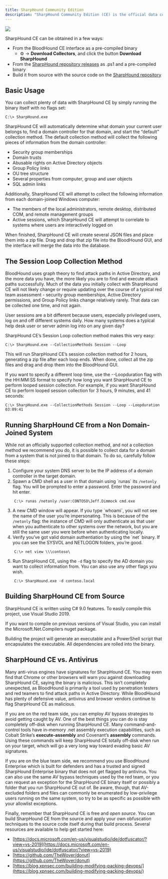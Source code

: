 ```yaml
---
title: SharpHound Community Edition
description: "SharpHound Community Edition (CE) is the official data collector for BloodHound CE. It is written in C# and uses native Windows API functions and LDAP namespace functions to collect data from domain controllers and domain-joined Windows systems."
---
```


<img src="/assets/community-edition-pill-tag.svg"/> 

SharpHound CE can be obtained in a few ways:

* From the BloodHound CE interface as a pre-compiled binary
    * ⚙️ → **Download Collectors**, and click the button **Download SharpHound**
* From the [SharpHound repository releases](https://github.com/BloodHoundAD/SharpHound/releases) as .ps1 and a pre-compiled binary
* Build it from source with the source code on the [SharpHound repository](https://github.com/BloodHoundAD/SharpHound/)

## Basic Usage

You can collect plenty of data with SharpHound CE by simply running the binary itself with no flags set:
```
C:\> SharpHound.exe
```
SharpHound CE will automatically determine what domain your current user belongs to, find a domain controller for that domain, and start the “default” collection method. The default collection method will collect the following pieces of information from the domain controller:

* Security group memberships
* Domain trusts
* Abusable rights on Active Directory objects
* Group Policy links
* OU tree structure
* Several properties from computer, group and user objects
* SQL admin links

Additionally, SharpHound CE will attempt to collect the following information from each domain-joined Windows computer:

* The members of the local administrators, remote desktop, distributed COM, and remote management groups
* Active sessions, which SharpHound CE will attempt to correlate to systems where users are interactively logged on

When finished, SharpHound CE will create several JSON files and place them into a zip file. Drag and drop that zip file into the BloodHound GUI, and the interface will merge the data into the database.

## The Session Loop Collection Method

BloodHound uses graph theory to find attack paths in Active Directory, and the more data you have, the more likely you are to find and execute attack paths successfully. Much of the data you initially collect with SharpHound CE will not likely change or require updating over the course of a typical red team assessment - security group memberships, Active Directory permissions, and Group Policy links change relatively rarely. That data can be collected one time, and not again.

User sessions are a bit different because users, especially privileged users, log on and off different systems daily. How many systems does a typical help desk user or server admin log into on any given day?

SharpHound CE’s Session Loop collection method makes this very easy:
```
C:\> SharpHound.exe --CollectionMethods Session --Loop
```
This will run SharpHound CE’s session collection method for 2 hours, generating a zip file after each loop ends. When done, collect all the zip files and drag and drop them into the BloodHound GUI.

If you want to specify a different loop time, use the --Loopduration flag with the HH:MM:SS format to specify how long you want SharpHound CE to perform looped session collection. For example, if you want SharpHound CE to perform looped session collection for 3 hours, 9 minutes, and 41 seconds:
```
C:\> SharpHound.exe --CollectionMethods Session --Loop --Loopduration 03:09:41
```
## Running SharpHound CE from a Non Domain-Joined System

While not an officially supported collection method, and not a collection method we recommend you do, it is possible to collect data for a domain from a system that is not joined to that domain. To do so, carefully follow these steps:

1.  Configure your system DNS server to be the IP address of a domain controller in the target domain.
2.  Spawn a CMD shell as a user in that domain using \`runas\` its `/netonly` flag. You will be prompted to enter a password. Enter the password and hit enter.
```
    C:\> runas /netonly /user:CONTOSO\Jeff.Dimmock cmd.exe
```
3.  A new CMD window will appear. If you type \`whoami\`, you will not see the name of the user you’re impersonating. This is because of the `/netonly` flag: the instance of CMD will only authenticate as that user when you authenticate to other systems over the network, but you are still the same user you were before when authenticating locally.
4.  Verify you’ve got valid domain authentiation by using the \`net\` binary. If you can see the SYSVOL and NETLOGON folders, you’re good.
```
    C:\> net view \\\contoso\
```
5.  Run SharpHound CE, using the `-d` flag to specify the AD domain you want to collect information from. You can also use any other flags you wish.
```
    C:\> SharpHound.exe -d contoso.local
```

## Building SharpHound CE from Source

SharpHound CE is written using C# 9.0 features. To easily compile this project, use Visual Studio 2019.

If you want to compile on previous versions of Visual Studio, you can install the Microsoft.Net.Compilers nuget package.

Building the project will generate an executable and a PowerShell script that encapsulates the executable. All dependencies are rolled into the binary.

## SharpHound CE vs. Antivirus

Many anti-virus engines have signatures for SharpHound CE. You may even find that Chrome or other browsers will warn you against downloading SharpHound CE, saying the binary is malicious. This isn’t completely unexpected, as BloodHound is primarily a tool used by penetration testers and red teamers to find attack paths in Active Directory. While BloodHound has plenty of defensive value, antivirus and browser vendors continue to flag SharpHound CE as malicious.

If you are on the red team side, you can employ AV bypass strategies to avoid getting caught by AV. One of the best things you can do is stay completely off-disk when running SharpHound CE. Many command-and-control tools have in-memory .net assembly execution capabilities, such as Cobalt Strike’s **execute-assembly** and Covenant’s **assembly** commands. Using these commands will keep SharpHound CE totally off-disk when run on your target, which will go a very long way toward evading basic AV signatures.

If you are on the blue team side, we recommend you use BloodHound Enterprise which is built for defenders and has a trusted and signed SharpHound Enterprise binary that does not get flagged by antivirus. You can also use the same AV bypass techniques used by the red team, or you can request an exception for the SharpHound CE binary itself or possibly a folder that you run SharpHound CE out of. Be aware, though, that AV-excluded folders and files can commonly be enumerated by low-privilege users running on the same system, so try to be as specific as possible with your allowlist exceptions.

Finally, remember that SharpHound CE is free and _open source_. You can build SharpHound CE from the source and apply your own obfuscation techniques to the source code itself during that build process. Several resources are available to help get started here:

* [https://docs.microsoft.com/en-us/visualstudio/ide/dotfuscator/?view=vs-2019](https://docs.microsoft.com/en-us/visualstudio/ide/dotfuscator/?view=vs-2019)
* [https://github.com/TheWover/donut](https://github.com/TheWover/donut)
* [https://blog.xpnsec.com/building-modifying-packing-devops/](https://blog.xpnsec.com/building-modifying-packing-devops/)

